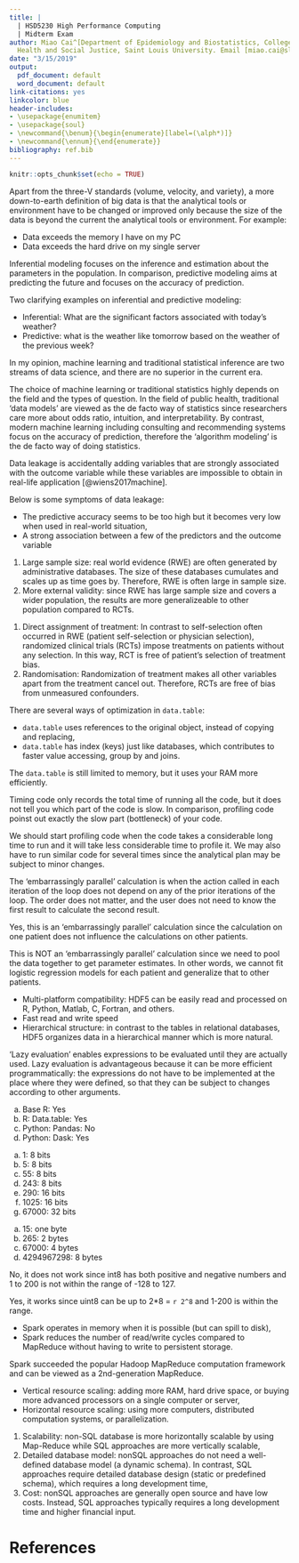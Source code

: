---
title: |
  | HSD5230 High Performance Computing
  | Midterm Exam
author: Miao Cai^[Department of Epidemiology and Biostatistics, College for Public
  Health and Social Justice, Saint Louis University. Email [miao.cai@slu.edu](mailto:miao.cai@slu.edu)]
date: "3/15/2019"
output:
  pdf_document: default
  word_document: default
link-citations: yes
linkcolor: blue
header-includes:
- \usepackage{enumitem}
- \usepackage{soul}
- \newcommand{\benum}{\begin{enumerate}[label=(\alph*)]}
- \newcommand{\ennum}{\end{enumerate}}
bibliography: ref.bib
---

```{r setup, include=FALSE}
knitr::opts_chunk$set(echo = TRUE)
```



**
\fbox{\begin{minipage}{\linewidth}
1)	What is the definition of big data? Although there are many possible answers here, I have communicated what I consider the right answer in class multiple times!
\end{minipage}}
**

Apart from the three-V standards (volume, velocity, and variety), a more down-to-earth definition of big data is that the analytical tools or environment have to be changed or improved only because the size of the data is beyond the current the analytical tools or environment. For example:

- Data exceeds the memory I have on my PC
- Data exceeds the hard drive on my single server





\vspace{18pt}
**
\fbox{\begin{minipage}{\linewidth}
2)	What is the difference between inferential modeling approaches versus predictive modeling approaches? Come up with a clarifying example for each modeling approach (one inferential, one predictive).
\end{minipage}}
**

Inferential modeling focuses on the inference and estimation about the parameters in the population. In comparison, predictive modeling aims at predicting the future and focuses on the accuracy of prediction.

Two clarifying examples on inferential and predictive modeling:

- Inferential: What are the significant factors associated with today's weather?
- Predictive: what is the weather like tomorrow based on the weather of the previous week?




\vspace{18pt}
**
\fbox{\begin{minipage}{\linewidth}
3)	Is machine learning superior to traditional approaches to statistical inference? When would you use machine learning versus traditional approaches to statistics? Give specific reasons to support your answer.
\end{minipage}}
**

In my opinion, machine learning and traditional statistical inference are two streams of data science, and there are no superior in the current era.

The choice of machine learning or traditional statistics highly depends on the field and the types of question. In the field of public health, traditional 'data models' are viewed as the de facto way of statistics since researchers care more about odds ratio, intuition, and interpretability. By contrast, modern machine learning including consulting and recommending systems focus on the accuracy of prediction, therefore the 'algorithm modeling' is the de facto way of doing statistics.




\vspace{18pt}
**
\fbox{\begin{minipage}{\linewidth}
4)	Define the term ‘data leakage’ in the context of health care analytics (predictive models specifically). What are the symptoms of data leakage?
\end{minipage}}
**

Data leakage is accidentally adding variables that are strongly associated with the outcome variable while these variables are impossible to obtain in real-life application [@wiens2017machine].

Below is some symptoms of data leakage:

- The predictive accuracy seems to be too high but it becomes very low when used in real-world situation,
- A strong association between a few of the predictors and the outcome variable





\vspace{18pt}
**
\fbox{\begin{minipage}{\linewidth}
5)	Explain 2 strengths of real world evidence compared with randomized clinical trials. 
\end{minipage}}
**

1. Large sample size: real world evidence (RWE) are often generated by administrative databases. The size of these databases cumulates and scales up as time goes by. Therefore, RWE is often large in sample size.
2. More external validity: since RWE has large sample size and covers a wider population, the results are more generalizeable to other population compared to RCTs.






\vspace{18pt}
**
\fbox{\begin{minipage}{\linewidth}
6)	Explain 2 strengths of randomized clinical trials compared to real world evidence.
\end{minipage}}
**

1. Direct assignment of treatment: In contrast to self-selection often occurred in RWE (patient self-selection or physician selection), randomized clinical trials (RCTs) impose treatments on patients without any selection. In this way, RCT is free of patient's selection of treatment bias.
2. Randomisation: Randomization of treatment makes all other variables apart from the treatment cancel out. Therefore, RCTs are free of bias from unmeasured confounders.






\vspace{18pt}
**
\fbox{\begin{minipage}{\linewidth}
7)	The data.table package in R allows us to work on larger datasets than using base R or dplyr. Why/how does data.table allow us to work on larger data? Isn’t data.table still limited to memory? 
\end{minipage}}
**

There are several ways of optimization in `data.table`:

- `data.table` uses references to the original object, instead of copying and replacing,
- `data.table` has index (keys) just like databases, which contributes to faster value accessing, group by and joins.

The `data.table` is still limited to memory, but it uses your RAM more efficiently.







\vspace{18pt}
**
\fbox{\begin{minipage}{\linewidth}
8)	What does is the difference between timing your code and profiling your code? 
\end{minipage}}
**

Timing code only records the total time of running all the code, but it does not tell you which part of the code is slow. In comparison, profiling code poinst out exactly the slow part (bottleneck) of your code.






\vspace{18pt}
**
\fbox{\begin{minipage}{\linewidth}
9)	When should we start profiling (or timing) our code? 
\end{minipage}}
**

We should start profiling code when the code takes a considerable long time to run and it will take less considerable time to profile it. We may also have to run similar code for several times since the analytical plan may be subject to minor changes.






\vspace{18pt}
**
\fbox{\begin{minipage}{\linewidth}
10)	Define ‘embarrassingly parallel’ calculations.
\end{minipage}}
**

The ‘embarrassingly parallel’ calculation is when the action called in each iteration of the loop does not depend on any of the prior iterations of the loop. The order does not matter, and the user does not need to know the first result to calculate the second result.





\vspace{18pt}
**
\fbox{\begin{minipage}{\linewidth}
11)	Consider the following example: I have longitudinal medication data on 1 million patients in a healthcare system. I wish to calculate each patient’s medication adherence for every year (a simple summary of how good each patient is at taking their medication). Is this an example of an ‘embarrassingly parallel’ calculation? Why or why not?
\end{minipage}}
**

Yes, this is an ‘embarrassingly parallel’ calculation since the calculation on one patient does not influence the calculations on other patients.







\vspace{18pt}
**
\fbox{\begin{minipage}{\linewidth}
12)	Consider the following example: I have longitudinal medication adherence measures on 1 million patients in a healthcare system. I wish to fit a logistic regression to see if medication adherence predicts mortality among these patients. Is this an example of an ‘embarrassingly parallel’ calculation? Why or why not? 
\end{minipage}}
**

This is NOT an ‘embarrassingly parallel’ calculation since we need to pool the data together to get parameter estimates. In other words, we cannot fit logistic regression models for each patient and generalize that to other patients.






\vspace{18pt}
**
\fbox{\begin{minipage}{\linewidth}
13)	HDF5 data stores are one method to storing data on disk when using Pandas. Name 3 advantages HDF5 data stores have over structured text (like CSV) files when using Pandas:
\end{minipage}}
**

- Multi-platform compatibility: HDF5 can be easily read and processed on R, Python, Matlab, C, Fortran, and others.
- Fast read and write speed
- Hierarchical structure: in contrast to the tables in relational databases, HDF5 organizes data in a hierarchical manner which is more natural.






\vspace{18pt}
**
\fbox{\begin{minipage}{\linewidth}
14)	What does ‘lazy evaluation’ mean? Why is that advantageous? 
\end{minipage}}
**

‘Lazy evaluation’ enables expressions to be evaluated until they are actually used. Lazy evaluation is advantageous because it can be more efficient programmatically: the expressions do not have to be implemented at the place where they were defined, so that they can be subject to changes according to other arguments.







\vspace{18pt}
**
\fbox{\begin{minipage}{\linewidth}
15)	Do the following frameworks generally use lazy evaluation in most of their functionality (yes or no)?
\benum
\item	Base R
\item	R: Data.table
\item	Python: Pandas
\item	Python: Dask
\ennum
\end{minipage}}
**

(a) Base R: Yes
(a) R: Data.table: Yes
(a) Python: Pandas: No
(a) Python: Dask: Yes







\vspace{18pt}
**
\fbox{\begin{minipage}{\linewidth}
16)	What is the smallest number of bits (not bytes!) you can use to represent the following numbers (presume you don’t need negative numbers, these are unsigned)?
\benum
\item	1
\item	5
\item	55
\item	243
\item	290
\item	1025
\item	67000
\ennum
\end{minipage}}
**

(a)	1: 8 bits
(a)	5: 8 bits
(a)	55: 8 bits
(a)	243: 8 bits
(a)	290: 16 bits
(a)	1025: 16 bits
(a)	67000: 32 bits





\vspace{18pt}
**
\fbox{\begin{minipage}{\linewidth}
17)	What is the smallest number of bytes you can use to represent the following numbers (presume you don’t need negative numbers, these are unsigned)?
\benum
\item	15
\item	265
\item	67000
\item	4294967298
\ennum
\end{minipage}}
**

(a)	15: one byte
(a)	265: 2 bytes
(a)	67000: 4 bytes
(a)	4294967298: 8 bytes


\vspace{18pt}
**
\fbox{\begin{minipage}{\linewidth}
18)	Consider a dataset where I have hospital ID’s that range from 1 to 200. If I am using Pandas and I wish to manually compress the data by downcasting the numeric data types, can I use int8 to represent this data? Why or why not? 
\end{minipage}}
**

No, it does not work since int8 has both positive and negative numbers and 1 to 200 is not within the range of -128 to 127.



\vspace{18pt}
**
\fbox{\begin{minipage}{\linewidth}
19)	Consider a dataset where I have hospital ID’s that range from 1 to 200. If I am using Pandas and I wish to manually compress the data by downcasting the numeric data types, can I use uint8 to represent this data? Why or why not? 
\end{minipage}}
**

Yes, it works since uint8 can be up to 2*8 = `r 2^8` and 1-200 is within the range.





\vspace{18pt}
**
\fbox{\begin{minipage}{\linewidth}
20)	What are the two primary reasons Spark is faster than Hadoop? 
\end{minipage}}
**

- Spark operates in memory when it is possible (but can spill to disk),
- Spark reduces the number of read/write cycles compared to MapReduce without having to write to persistent storage.






\vspace{18pt}
**
\fbox{\begin{minipage}{\linewidth}
21)	Hadoop uses the Hadoop distributed file system (HDFS) to solve the distributed data problem, and uses MapReduce to solve the distributed analytic problem. Which of these two aspects of Hadoop does Spark replace/replicate? 
\end{minipage}}
**

Spark succeeded the popular Hadoop MapReduce computation framework and can be viewed as a 2nd-generation MapReduce.







\vspace{18pt}
**
\fbox{\begin{minipage}{\linewidth}
22)	Define vertical versus horizontal resource scaling in high performance computing. 
\end{minipage}}
**

- Vertical resource scaling: adding more RAM, hard drive space, or buying more advanced processors on a single computer or server,
- Horizontal resource scaling: using more computers, distributed computation systems, or parallelization.






\vspace{18pt}
**
\fbox{\begin{minipage}{\linewidth}
23)	Name 3 differences between SQL and NoSQL approaches to data storage. 
\end{minipage}}
**

1. Scalability: non-SQL database is more horizontally scalable by using Map-Reduce while SQL approaches are more vertically scalable,
2. Detailed database model: nonSQL approaches do not need a well-defined database model (a dynamic schema). In contrast, SQL approaches require detailed database design (static or predefined schema), which requires a long development time,
3. Cost: nonSQL approaches are generally open source and have low costs. Instead, SQL approaches typically requires a long development time and higher financial input.








References{-}
==========